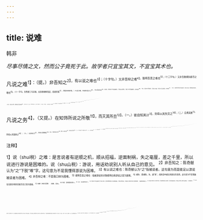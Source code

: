 ```yaml
---
---
---
```

title: 说难
---



韩非

*尽事尽情之文，然而公子竟死于此。故学者只宜宝其文，不宜宝其术也。*

凡说之难<sup>1】：（提。）非吾知之<sup>2】，有以说之难也<sup>3】；（十字句。）又非吾辩之难<sup>4】，能明吾意之难也<sup>5】；（十三字句。）又非吾敢横失能尽之难也<sup>6】。（十一字句。忽然接三句非难，如奇峰嶙峋而起，矹硉而落<sup>7】，最是奇情奇笔。）凡说之难，在知所说之心<sup>8】，可以吾说当之<sup>9】。（又提。）所说出于为名高者也，而说之以厚利，则见下节而遇卑贱，必弃远矣<sup>16】。（一难。）所说出于厚利者也，而说之以名高，则见无心而远事情，必不收矣<sup>11】。（二难。）所说阴为厚利而显为名高者也，而说之以名高，则阳收其身而实疏之，（三难。）若说之以厚利，则阴用其言而显弃其身<sup>12】。（四难。前二分，后二井，笔态疏奇之甚。）此之不可不知也。（先一结过，下再起。）
夫事以密成，语以泄败<sup>13】。未必其身泄之也，而语及其所匿之事<sup>14】，如是者身危。（一难。）贵人有过端<sup>15】，而说者明言善议以推其恶者<sup>16】，则身危。（二难。）周泽未渥也<sup>17】，而语极知<sup>18】，说行而有功则德亡<sup>19】，说不行面有败则见疑<sup>2】，如是者身危。（三难。）夫贵人得计而欲自以为功<sup>20】，说者与知焉<sup>2】，则身危。（四难。）彼显有所出事，乃自以为也故，说者与知焉，则身危。（五难。）强之以其所必不为<sup>4】，止之以其所不能已者<sup>5】，身危。（六难，作一段过。下再起。）故曰：与之论大人®，则以为间己；（一难。）与之论细人<sup>20】，则以为粥权<sup>20】；（二难。）论其所爱，则以为借资<sup>3】；（三难）论其所憎，则以为尝已<sup>3】；（四难。）径省其辞<sup>2】，则不知而屈之<sup>3】；（五难。）泛滥博文<sup>14】，则多而久之<sup>6】；（六难。）顺事陈意<sup>3】，则曰怯懦而不尽<sup>20】；（七难。）虑事广肆<sup>5】，则曰草野而倨侮<sup>3】。（八难。）此说之难，不可不知也。（又一结过，再下起。）

凡说之务<sup>4】，（又提。）在知饰所说之所敬<sup>11】，而灭其所丑<sup>12】。（一。）彼自知其计<sup>3】，则毋以其失穷之<sup>14】；（二。）自勇其断<sup>5】，则毋以其敌怒之<sup>16】；（三。）自多其力<sup>4】，则毋以其难概之<sup>18】。（四。）规异事与同计<sup>19】，誉异人与同行者<sup>20】，则以饰之无伤也<sup>20】。（五。）有与同失者2，则明饰其无失也3。（六。）大忠无所拂悟<sup>14】，（七。）辞言无所击排<sup>5】，（八。）乃后申其辩知焉<sup>5】。此所以亲近不疑，（再一结过，下再起。）知尽之难也。（再提。）得旷日弥久<sup>20】，而周泽既渥，（精深之文。）深计而不疑，交争而不罪<sup>18】，（精深之文。）乃明计利害以致其功®，直指是非以饰其身，（精深之文。）以此相持<sup>11】，（四字，更精更深。）此说之成也。（结完。）伊尹为庖，百里奚为虏，皆所由干其上也6，（引证。）故此二子者，皆圣人也，犹不能无役身而涉世如此其污也6，（十四字句。）则非能仕之所耻也。（痛语，读之泪落，结上引证。）
宋有富人，天雨墙坏。其子曰：“不筑且有盗。”其邻人之父亦云，（二字，省法。）暮而果大亡其财，其家甚知其子而疑邻人之父6。（又引证。）昔者郑武公欲伐胡<sup>17】，乃以其子妻之<sup>18】。因问群臣曰：“吾欲用兵，谁可伐者？”关其思曰6：“胡可伐。”乃戮关其思<sup>20】，曰：“胡，兄弟之国也，子言伐之，何也？”胡君闻之，以郑为亲已而不备郑。郑人袭胡，取之。（又引证。）此二说者<sup>7】，其知皆当矣，然而厚者为戮<sup>7】，薄者见疑。非知之难也，处知则难矣。（总结二证。）
昔者弥子瑕见爱于卫君。卫国之法，窃驾君车者罪至刖<sup>4】，既而弥子之母病，人闻，往夜告之，弥子矫驾君车出<sup>5】。君闻之而贤之曰：“孝哉，为母之故而犯刖罪！”与君游果园，弥之食桃而甘®，不尽而奉君<sup>7】。君曰：“爱我哉，忘其口而念我！”及弥子色衰而爱弛<sup>18】，得罪于君。君曰：“是尝矫驾吾车，又尝食我以其余桃。”（又引证。）故弥子之行未变于初也，前见贤而后获罪者，爱憎之至变也8。（又结上证。）故有爱于主，则知当而加亲<sup>8】；见憎于主，则罪当而加疏。故谏说之士不可不察爱憎之主而后说之矣。（此连上“爱憎”转笔，极写臣主相遭之难；下再以龙喉逆鳞喻之，最峭拔，最婉折之笔也！）
夫龙之为虫也，可扰狎而骑也<sup>8】。然其喉下有逆鳞径尺，人有婴之<sup>3】，则必杀人。人主亦有逆鳞，说之者能无婴人主之逆鳞，则几矣<sup>14】。

<sup>注释】

<sup>1】说（shui税）之难：是言说者有逆顺之机，顺从招福，逆面制祸，失之毫厘，差之千里，所以说进行游说是困难的。说（shu山税）：游说，用话劝说别人听从自己的意见。
<sup>2】非吾知之：陈奇猷认为“之”下脱“难”字。这句意为不是我懂得游说为困难。
<sup>3】有以说之难也：陈奇猷认为“之”指被说者。这句意为而是能足以游说被说者为困难。
<sup>4】非吾辩之难：不是我口辩为困难。
<sup>5】能明吾意之难也：指被游说的对象能明白我游说之意为困难。
<sup>6】横失：即横佚。失，通“佚”，指辫说纵横无所顾忌的意思。此句意为不是我敢毫无顾忌地辩说能尽说己意为困难。
<sup>7】矶硉（wùlù误路）：高耸、突出。
<sup>8】所说：指所要游说的人。
<sup>9】当之：适应被游说的人。
<sup>10】“所说出于为名高者也”至“弃远”四句：意为所要游说的人志在博取高名，而我以厚利说之，他就会认为我志节低下而卑贱待我，一定被遗弃和疏远了。
<sup>11】“所说出于厚利也”至“必不收”四句：意为所要游说的人意在厚利，而我以博取高名说之，他就会认为我无心用世而远离实际，一定不被录用了。
<sup>12】“所说阴为厚利”至“显弃其身”六句：意为所要游说的人暗中要实利而公开为名高，而我以名高说之，他就会表面上录用我而实际上疏远我；如果我以厚利说之，他就会暗底里用我的话而公开的抛弃我。阴：暗中。阳：表面上。其身：其人之身，即说者。以上分三层说明游说之难。
<sup>13】语以泄败：言语泄露了秘密，事情就会失败。语：《史记·老子韩非列传》作“而”，承上语意通顺。
<sup>14】4匿：隐藏。
<sup>15】过端：错误的苗头。
<sup>16】推：推论、推究。
<sup>17】周泽未渥：指说者和被说者的交情尚浅。周泽：亲密的思惠。渥：深厚。
<sup>18】语极知：即讲知心话。极知：尽其所知。
<sup>19】德亡：功德被遗忘。亡：通“忘”。
<sup>20】见疑：被怀疑。
<sup>21】得计：得良策。
<sup>22】与知：参预此事。
<sup>23】彼显有所出事，乃自以为也故：意为被说者表面上做此事，却自己想成另一件事。也：据《韩非子》作“他”。他故：即他事，另一件事。
<sup>24】强之以其所必不为：拿被说者所不能做的事，硬让他做。
<sup>25】止之以其所不能已者：拿被说者不能停止的事，阻止他做。
<sup>26】大人：指在位的大臣。
<sup>27】问己：离间人主的君臣关系。己：指人主。连上句意为说者与人主论及大臣的过失，人主便疑心说者离间君臣关系。
<sup>28】细人：指无地位的人。一说人主左右的亲近小臣。
<sup>29】粥权：即鬻权，出卖君主的权。粥：同“鬻”。连上句意为说者与人主论及荐用细人，人主便疑心说者出卖君权。
<sup>30】借资：借人主所宠爱的人作为己助。
<sup>31】尝己：试探自己（指人主。）
<sup>32】径省：直捷省略。
<sup>33】则不知而屈之：据《韩非子》在“则”下有“以为＂二字，这句意为人主认为说者无知而屈辱之。
<sup>34】泛滥博文：言辞浮泛，博涉文华。
<sup>35】则多而久之：人主便认为说者语言烦琐而厌其久长。
<sup>36】顺事：《韩非子》作“略事”，即略言其事。较“顺”义长。陈意：粗陈己意。
<sup>37】则曰怯懦而不尽：便认为胆小不敢尽言。
<sup>38】广肆：广泛放肆。
<sup>39】则日草野而倨侮：便认为粗野而傲慢。
<sup>40】务：要。
<sup>41】在知饰所说之所敬：在于懂得夺张被说者自己崇敬的事。
<sup>42】而灭其所丑：而掩盖他认为可耻的事。
<sup>43】彼自知其计：被说者自以为他的计策机智。知：通“智”。
<sup>44】则毋以其失穷之：那就不要拿他的失误来困窘他。穷：困窘。
<sup>45】断：决断。
<sup>46】则毋以其敌怒之：那就不必用他的劲敌来激怒他。
<sup>47】自多其力：自夺他的力量。
<sup>48】则毋以其难概之：那就不要用他所认为难的事情来压平他。概：刮平斗斛的器具，引申为“平”的意思。一说概犹“格”，阻止。
<sup>49】规异事与同计：规划他事与被说者所做的事计划相同。
<sup>50】誉异人与同行者：赞美他人与被说者有相同行动的人。
<sup>51】则以饰之无伤也：那就可以夸饰他不露阿君的痕迹。
<sup>52】有与同失者：有与被说者相同过失的人。
<sup>53】则明饰其无失也：那就公开粉饰他没有错误。
<sup>54】大忠无所拂悟：大忠的人于人主无所违逆。悟：通“牾”，逆。
<sup>55】辞言无所击排：大忠之谏于人主无所抵触。
<sup>56】乃后申其辩知焉：然后能施展说者的智辫了。
<sup>57】旷日弥久：费时很长。
<sup>58】交争：指说者与人主论争。
<sup>59】明计：明白分析。以致其功：来导致人主建立功业。
<sup>60】饰：修。
<sup>61】相持：相对待。
<sup>62】伊尹：名挚，商汤王大臣，尊为阿衡（宰相）。在他未贵时，是汤妻陪嫁的奴隶，曾为膳夫，负鼎俎，以调味说汤。
<sup>63】百里奚：秦穆公的贤相，原是虞国大夫。晋献公灭虞后，俘虏了百里奚，作为秦穆公夫人陪嫁的奴隶，百里奚耻之，便逃
至宛，为楚人所执，秦穆公闻其贤，便用五张黑羊皮把他赎回，授以国政。
<sup>64】干：求。
<sup>65】役身：身执贱役。涉世：经历世事。污：卑污。
<sup>66】甚知其子：以为其子很聪明。知；同“智”。
<sup>67】郑武公：周宣王的庶兄，郑桓公的儿子，郑国国君。胡：春秋时国名，据《中国历史地图集》，在今安徽阜阳。
<sup>68】子：指女儿。
<sup>69】关其思：郑武公臣。
<sup>70】戮：诛杀。
<sup>71】二说者：指关其思和邻人之父。
<sup>72】厚者：重的。
<sup>73】弥子瑕：春秋时卫灵公的嬖臣。
<sup>74】刖：砍足之刑。
<sup>75】矫：诈称君命。
<sup>76】甘：甜。
<sup>77】不尽而奉君：甜桃没有吃完就送给卫灵公吃。
<sup>78】色衰：容貌衰老。爱弛：宠爱减弱。
<sup>79】见贤：被赞美。
<sup>80】至：大。
<sup>81】知当：知谋合于人主。
<sup>82】犹狎：驯服亲近。
<sup>83】婴：通“撄”，触犯。
<sup>84】则几矣：就近于善谏了。